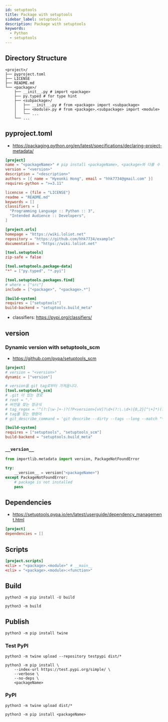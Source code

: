 ```yaml
---
id: setuptools
title: Package with setuptools
sidebar_label: setuptools
description: Package with setuptools
keywords:
  - Python
  - setuptools
---
```


## Directory Structure

```shell
<project>/
├── pyproject.toml
├── LICENSE
├── README.md
└── <package>/
    ├── __init__.py # import <package>
    ├── py.typed # for type hint
    ├── <subpackage>/
    │   ├── __init__.py # from <package> import <subpackage>
    │   ├── <module>.py # from <package>.<subpackage> import <module>
    │   └── ...
    └── ...
```

## pyproject.toml

- https://packaging.python.org/en/latest/specifications/declaring-project-metadata/

```toml title="pyproject.toml"
[project]
name = "<packageName>" # pip install <packageName>, <package>와 다를 수 있습니다.
version = "<version>"
description = "<description>"
authors = [{ name = "Hyeonki Hong", email = "hhk7734@gmail.com" }]
requires-python = ">=3.11"

licencse = {file = "LICENSE"}
readme = "README.md"
keywords = []
classifiers = [
  "Programming Language :: Python :: 3",
  "Intended Audience :: Developers",
]

[project.urls]
homepage = "https://wiki.loliot.net"
repository = "https://github.com/hhk7734/example"
documentation = "https://wiki.loliot.net"

[tool.setuptools]
zip-safe = false

[tool.setuptools.package-data]
"*" = ["py.typed", "*.pyi"]

[tool.setuptools.packages.find]
# where = ["src"]
include = ["<package>", "<package>.*"]

[build-system]
requires = ["setuptools"]
build-backend = "setuptools.build_meta"
```

- classifiers: https://pypi.org/classifiers/

## version

### Dynamic version with setuptools_scm

- https://github.com/pypa/setuptools_scm

```toml title="pyproject.toml"
[project]
# version = "<version>"
dynamic = ["version"]

# version을 git tag로부터 가져옵니다.
[tool.setuptools_scm]
# .git 이 있는 경로
# root = "."
# 버전을 찾는 정규식
# tag_regex = '^(?:[\w-]+-)?(?P<version>[vV]?\d+(?:\.\d+){0,2}[^\+]*)(?:\+.*)?$'
# tag를 찾는 명령어
# git_describe_command = 'git describe --dirty --tags --long --match "*[0-9]*"'

[build-system]
requires = ["setuptools", "setuptools_scm"]
build-backend = "setuptools.build_meta"
```

### `__version__`

```python title="<package>/__init__.py"
from importlib.metadata import version, PackageNotFoundError

try:
    __version__ = version("<packageName>")
except PackageNotFoundError:
    # package is not installed
    pass
```

## Dependencies

- https://setuptools.pypa.io/en/latest/userguide/dependency_management.html

```toml title="pyproject.toml"
[project]
dependencies = []
```

## Scripts

```toml title="pyproject.toml"
[project.scripts]
<cli> = "<package>.<module>" # __main__
<cli> = "<package>.<module>:<function>"
```

## Build

```shell
python3 -m pip install -U build
```

```shell
python3 -m build
```

## Publish

```shell
python3 -m pip install twine
```

### Test PyPI

```shell
python3 -m twine upload --repository testpypi dist/*
```

```shell
python3 -m pip install \
    --index-url https://test.pypi.org/simple/ \
    --verbose \
    --no-deps \
    <packageName>
```

### PyPI

```shell
python3 -m twine upload dist/*
```

```shell
python3 -m pip install <packageName>
```
